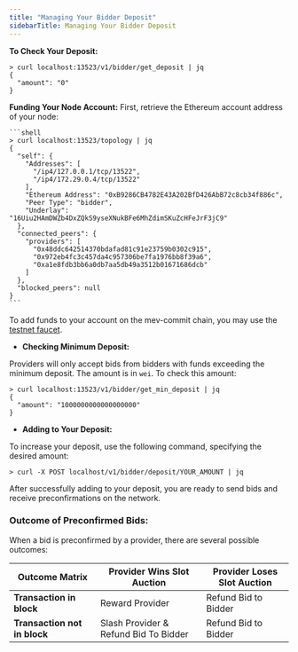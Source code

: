 ```yaml
---
title: "Managing Your Bidder Deposit"
sidebarTitle: Managing Your Bidder Deposit
---
```


**To Check Your Deposit:**

  ```shell
  > curl localhost:13523/v1/bidder/get_deposit | jq
  {
    "amount": "0"
  }
  ```

**Funding Your Node Account:**
  First, retrieve the Ethereum account address of your node:

    ```shell
    > curl localhost:13523/topology | jq
    {
      "self": {
        "Addresses": [
          "/ip4/127.0.0.1/tcp/13522",
          "/ip4/172.29.0.4/tcp/13522"
        ],
        "Ethereum Address": "0xB9286CB4782E43A202BfD426AbB72c8cb34f886c",
        "Peer Type": "bidder",
        "Underlay": "16Uiu2HAmDWZb4DxZQkS9yseXNukBFe6MhZdimSKuZcHFeJrF3jC9"
      },
      "connected_peers": {
        "providers": [
          "0x48ddc642514370bdafad81c91e23759b0302c915",
          "0x972eb4fc3c457da4c957306be7fa1976bb8f39a6",
          "0xa1e8fdb3bb6a0db7aa5db49a3512b01671686dcb"
        ]
      },
      "blocked_peers": null
    }
    ```

To add funds to your account on the mev-commit chain, you may use the [testnet faucet](http://faucet.testnet.mev-commit.xyz/). 


- **Checking Minimum Deposit:**

Providers will only accept bids from bidders with funds exceeding the minimum deposit. The amount is in `wei`. To check this amount:

```shell
> curl localhost:13523/v1/bidder/get_min_deposit | jq
{
  "amount": "1000000000000000000"
}
```

- **Adding to Your Deposit:**

To increase your deposit, use the following command, specifying the desired amount:

```shell
> curl -X POST localhost/v1/bidder/deposit/YOUR_AMOUNT | jq
```

After successfully adding to your deposit, you are ready to send bids and receive preconfirmations on the network.

### Outcome of Preconfirmed Bids:
When a bid is preconfirmed by a provider, there are several possible outcomes:

| Outcome Matrix | Provider Wins Slot Auction| Provider Loses Slot Auction |
| --------------------- | --------------| --------|
| **Transaction in block**                   | Reward Provider          | Refund Bid to Bidder  |
| **Transaction not in block**                 | Slash Provider & Refund Bid To Bidder           | Refund Bid to Bidder  |